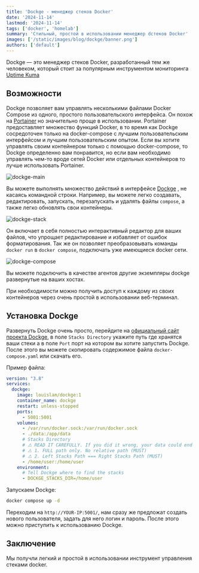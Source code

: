 ```yaml
---
title: 'Dockge - менеджер стеков Docker'
date: '2024-11-14'
lastmod: '2024-11-14'
tags: ['docker', 'homelab']
summary: 'Стильный, простой в использовании менеджер dстеков Docker'
images: ['/static/images/blog/dockge/banner.png']
authors: ['default']
---
```


Dockge — это менеджер стеков Docker, разработанный тем же человеком, который стоит за популярным инструментом мониторинга [Uptime Kuma](/blog/uptime-kuma-self-hosted-monitoring)

## Возможности

Dockge позволяет вам управлять несколькими файлами Docker Compose из одного, простого пользовательского интерфейса. Он похож на [Portainer](/blog/portainer-panel-upravleniya-docker) но значительно проще в использовании. Portainer предоставляет множество функций Docker, в то время как Dockge сосредоточен только на docker-compose с лучшим пользовательским интерфейсом и лучшим пользовательским опытом. Если вы хотите управлять своим контейнером только с помощью docker-compose, то Dockge определенно вам понравится, но если вам необходимо управлять чем-то вроде сетей Docker или отдельных контейнеров то лучше использовать Portainer.

![dockge-main](/static/images/blog/dockge/screenshot-2024-09-12-21-44-51.png)

Вы можете выполнять множество действий в интерфейсе [Dockge](https://github.com/louislam/dockge) , не касаясь командной строки. Например, вы можете легко создавать, редактировать, запускать, перезапускать и удалять файлы `compose`, а также легко обновлять свои контейнеры.

![dockge-stack](/static/images/blog/dockge/screenshot-2024-09-12-21-47-14.png)

Он включает в себя полностью интерактивный редактор для ваших файлов, что упрощает редактирование и избавляет от ошибок форматирования. Так же он позволяет преобразовывать команды `docker run` в `docker compose`, подключать уже имеющиеся docker сети.

![dockge-compose](/static/images/blog/dockge/screenshot-2024-09-12-21-48-05.png)

Вы можете подключить в качестве агентов другие экземпляры dockge развернутые на ваших хостах.

При необходимости можно получить доступ к каждому из своих контейнеров через очень простой в использовании веб-терминал.

## Установка Dockge

Развернуть Dockge очень просто, перейдите на [официальный сайт проекта Dockge](https://dockge.kuma.pet/), в поле `Stacks Directory` укажите путь где хранятся ваши стеки а в поле `Port` порт на котором вы хотите запустить Dockge. После этого вы можете скопировать содержимое файла `docker-compose.yaml` или скачать его.

Пример файла:

```yaml:docker-compose.yaml {8,16,19}showLineNumbers
version: "3.8"
services:
  dockge:
    image: louislam/dockge:1
    container_name: dockge
    restart: unless-stopped
    ports:
      - 5001:5001
    volumes:
      - /var/run/docker.sock:/var/run/docker.sock
      - ./data:/app/data
      # Stacks Directory
      # ⚠️ READ IT CAREFULLY. If you did it wrong, your data could end up writing into a WRONG PATH.
      # ⚠️ 1. FULL path only. No relative path (MUST)
      # ⚠️ 2. Left Stacks Path === Right Stacks Path (MUST)
      - /home/user:/home/user
    environment:
      # Tell Dockge where to find the stacks
      - DOCKGE_STACKS_DIR=/home/user
```

Запускаем Dockge:

```bash
docker compose up -d
```

Переходим на `http://YOUR-IP:5001/`, нам сразу же предложат создать нового пользователя, задать для него логин и пароль. После этого можно приступить к использованию Dockge.

## Заключение

Мы получли легкий и простой в использовании инструмент управления стеками docker.
